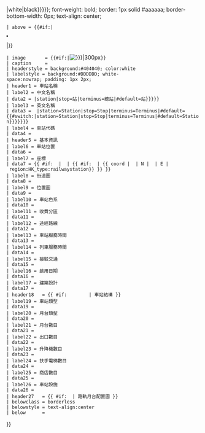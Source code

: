 {{Infobox
 | bodyclass = 
 | bodystyle = border-top: 0px; padding-top: 0;
 | title       = <span style="padding-top: 6px; margin: 0 0 8px 0; display: inline-block; width: 100%; background: {{{livery|#061e3d}}};">{{{name|香港鐵路車站資訊框}}}<br /><small>{{{engname|}}}</small></span>
 | titlestyle= background-image: linear-gradient(to bottom, {{{livery|#061e3d}}} 0%, {{{livery|#061e3d}}} 90%, #f9f9f9 100%); color: {{{namecolour|{{Greater color contrast ratio|{{#if:{{{livery|}}}|{{{livery}}}|#061e3d}}|white|black}}}}}; font-weight: bold; border: 1px solid #aaaaaa; border-bottom-width: 0px; text-align: center;
 | above = {{#if:{{{linecolour|}}}|<div style="width: 100%; margin: 0 auto; background: {{{linecolour|}}}; {{#if:{{{linecolour7|}}}|
background-image:linear-gradient(to left,
{{{linecolour7}}}, 
{{{linecolour7}}} 14.3%, {{{linecolour6}}} 14.3%, 
{{{linecolour6}}} 28.6%, {{{linecolour5}}} 28.6%, 
{{{linecolour5}}} 42.9%, {{{linecolour4}}} 42.9%, 
{{{linecolour4}}} 57.1%, {{{linecolour3}}} 57.1%, 
{{{linecolour3}}} 71.4%, {{{linecolour2}}} 71.4%, 
{{{linecolour2}}} 85.7%, {{{linecolour}}} 85.7%, 
{{{linecolour}}});|<!--

-->{{#if:{{{linecolour6|}}}|
background-image:linear-gradient(to left,
{{{linecolour6}}}, 
{{{linecolour6}}} 16.7%, {{{linecolour5}}} 16.7%, 
{{{linecolour5}}} 33.3%, {{{linecolour4}}} 33.3%, 
{{{linecolour4}}} 50%, {{{linecolour3}}} 50%, 
{{{linecolour3}}} 66.7%, {{{linecolour2}}} 66.7%, 
{{{linecolour2}}} 83.3%, {{{linecolour}}} 83.3%, 
{{{linecolour}}});|<!--

-->{{#if:{{{linecolour5|}}}|
background-image:linear-gradient(to left,
{{{linecolour5}}}, 
{{{linecolour5}}} 20%, {{{linecolour4}}} 20%, 
{{{linecolour4}}} 40%, {{{linecolour3}}} 40%, 
{{{linecolour3}}} 60%, {{{linecolour2}}} 60%, 
{{{linecolour2}}} 80%, {{{linecolour}}} 80%, 
{{{linecolour}}});|<!--

-->{{#if:{{{linecolour4|}}}|
background-image:linear-gradient(to left,
{{{linecolour4}}}, 
{{{linecolour4}}} 25%, {{{linecolour3}}} 25%, 
{{{linecolour3}}} 50%, {{{linecolour2}}} 50%, 
{{{linecolour2}}} 75%, {{{linecolour}}} 75%, 
{{{linecolour}}});|<!--

-->{{#if:{{{linecolour3|}}}|
background-image:linear-gradient(to left,
{{{linecolour3}}}, 
{{{linecolour3}}} 33.3%, {{{linecolour2}}} 33.3%, 
{{{linecolour2}}} 66.7%, {{{linecolour}}} 66.7%, 
{{{linecolour}}});|<!--

-->{{#if:{{{linecolour2|}}}|
background-image:linear-gradient(to left,
{{{linecolour2}}}, 
{{{linecolour2}}} 50%, {{{linecolour}}} 50%, 
{{{linecolour}}});|<!--

-->}}}}}}}}}}}} padding: 3px 0; border-radius: 6px; margin:6px 0;"><div style="width:0;height:0;background:#fff;border:2px solid #000;border-radius:12px;{{#if:{{{linecolour2|}}}|padding: 10px 5px; margin: -10px auto;|padding:6px; margin: -6px auto;}}"></div></div>|}}
 | image       = {{#if:{{{image|}}}|[[File:{{{image|}}}|300px]]}}
 | caption     = {{{caption|}}}
 | headerstyle = background:#404040; color:white
 | labelstyle = background:#DDDDDD; white-space:nowrap; padding: 1px 2px;
 | header1 = 車站名稱
 | label2 = 中文名稱
 | data2 = {{{name|}}}{{{nametype_define|{{#switch:{{{nametype|}}}|station|stop=站|terminus=總站|#default=站}}}}}
 | label3 = 英文名稱
 | data3 = {{{engname|}}} {{{engnametype_define|{{#switch:{{{nametype|}}}|station=Station|stop=Stop|terminus=Terminus|#default={{#switch:{{{engnametype|}}}|station=Station|stop=Stop|terminus=Terminus|#default=Station}}}}}}}
 | label4 = 車站代碼
 | data4 = {{{code|}}}
 | header5 = 基本資訊
 | label6 = 車站位置
 | data6 = {{{location|}}}
 | label7 = 座標
 | data7 = {{ #if: {{{coordinates|}}} | {{{coordinates|}}} | {{ #if: {{{coordinatesN|}}} | {{ coord | {{{coordinatesN|}}} | N | {{{coordinatesE|}}} | E | region:HK_type:railwaystation}} }} }}
 | label8 = 街道圖
 | data8 = {{{map|}}}
 | label9 = 位置圖
 | data9 = {{{layout|}}}
 | label10 = 車站色系
 | data10 = {{{colour|}}}
 | label11 = 收費分區
 | data11 = {{{farezone|}}}
 | label12 = 途經路線
 | data12 = {{{line|}}}
 | label13 = 車站服務時間
 | data13 = {{{stationhours|}}}
 | label14 = 列車服務時間
 | data14 = {{{hours|}}}
 | label15 = 接駁交通
 | data15 = {{{connection|}}}
 | label16 = 啟用日期
 | data16 = {{{openday|}}}
 | label17 = 建築設計
 | data17 = {{{architect|}}}
 | header18   = {{ #if: {{{stationtype|}}} {{{platformtype|}}} {{{platform|}}} {{{exit|}}} {{{lift|}}} {{{escalator|}}} {{{shop|}}} | 車站結構 }}
 | label19 = 車站類型
 | data19 = {{{stationtype|}}}
 | label20 = 月台類型
 | data20 = {{{platformtype|}}}
 | label21 = 月台數目
 | data21 = {{{platform|}}}
 | label22 = 出口數目
 | data22 = {{{exit|}}}
 | label23 = 升降機數目
 | data23 = {{{lift|}}}
 | label24 = 扶手電梯數目
 | data24 = {{{escalator|}}}
 | label25 = 商店數目
 | data25 = {{{shop|}}}
 | label26 = 車站設施
 | data26 = {{{facilities|}}}
 | header27   = {{ #if: {{{trackmap|}}} | 路軌月台配置圖 }}
 | belowclass = borderless
 | belowstyle = text-align:center
 | below      = {{{trackmap|}}}
}}